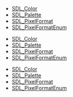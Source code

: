 <!-- DO NOT HAND-EDIT CATEGORY LISTS, THEY ARE AUTOGENERATED AND WILL BE OVERWRITTEN, BASED ON TAGS IN INDIVIDUAL PAGE FOOTERS. EDIT THOSE INSTEAD. -->
<!-- BEGIN CATEGORY LIST -->
* [[SDL_Color]]
* [[SDL_Palette]]
* [[SDL_PixelFormat]]
* [[SDL_PixelFormatEnum]]
<!-- END CATEGORY LIST -->
* [[SDL_Color]]
* [[SDL_Palette]]
* [[SDL_PixelFormat]]
* [[SDL_PixelFormatEnum]]
<!-- END CATEGORY LIST -->
* [[SDL_Color]]
* [[SDL_Palette]]
* [[SDL_PixelFormat]]
* [[SDL_PixelFormatEnum]]
<!-- END CATEGORY LIST -->
